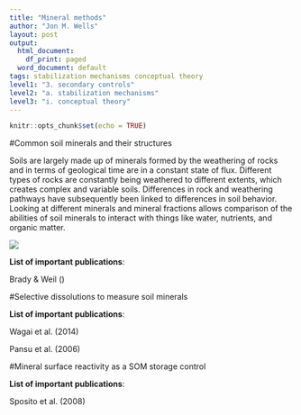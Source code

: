 ```yaml
---
title: "Mineral methods"
author: "Jon M. Wells"
layout: post
output:
  html_document:
    df_print: paged
  word_document: default
tags: stabilization mechanisms conceptual theory
level1: "3. secondary controls"
level2: "a. stabilization mechanisms"
level3: "i. conceptual theory"
---
```


```r
knitr::opts_chunk$set(echo = TRUE)
```

#Common soil minerals and their structures

Soils are largely made up of minerals formed by the weathering of rocks and in terms of geological time are in a constant state of flux.  Different types of rocks are constantly being weathered to different extents, which creates complex and variable soils.  Differences in rock and weathering pathways have subsequently been linked to differences in soil behavior.  Looking at different minerals and mineral fractions allows comparison of the abilities of soil minerals to interact with things like water, nutrients, and organic matter.


![](rock weathering.jpg)

\newline

**List of important publications**:

Brady & Weil ()

#Selective dissolutions to measure soil minerals


\newline

**List of important publications**:

Wagai et al. (2014)

Pansu et al. (2006)


#Mineral surface reactivity as a SOM storage control

\newline

**List of important publications**:

Sposito et al. (2008)